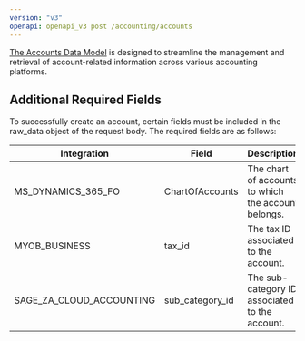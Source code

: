 ```yaml
---
version: "v3"
openapi: openapi_v3 post /accounting/accounts
---
```


[The Accounts Data Model](https://docs.rootfi.dev/api-reference/accounts/overview) is designed to streamline the management and retrieval of account-related information across various accounting platforms.

## Additional Required Fields

To successfully create an account, certain fields must be included in the raw_data object of the request body. The required fields are as follows:

| Integration              | Field           | Description                                         |
| ------------------------ | --------------- | --------------------------------------------------- |
| MS_DYNAMICS_365_FO       | ChartOfAccounts | The chart of accounts to which the account belongs. |
| MYOB_BUSINESS            | tax_id          | The tax ID associated to the account.               |
| SAGE_ZA_CLOUD_ACCOUNTING | sub_category_id | The sub-category ID associated to the account.      |
